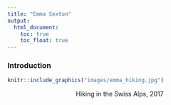 ```yaml
---
title: "Emma Sexton"
output: 
  html_document:
    toc: true
    toc_float: true
---
```

\n

### Introduction



```r
knitr::include_graphics("images/emma_hiking.jpg")
```
<center>
Hiking in the Swiss Alps, 2017
</center>